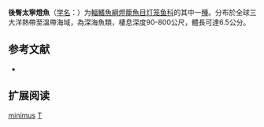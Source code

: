 {{Speciesbox
| name = 後臀太寧燈魚
| status = NE
| status_system = IUCN3.1
| image = 
| genus = Taaningichthys
| species = minimus
| authority = [[Tåning|Tåning]], 1928
| synonyms = *''Lampadena minima''<br /><small>Tåning, 1928</small>
}}

'''後臀太寧燈魚'''（[[学名|学名]]：{{lang|la|''Taaningichthys minimus''}}）为[[輻鰭魚綱|輻鰭魚綱]][[燈籠魚目|燈籠魚目]][[灯笼鱼科|灯笼鱼科]]的其中一[[種|種]]。分布於全球三大洋熱帶至溫帶海域，為深海魚類，棲息深度90-800公尺，體長可達6.5公分。

== 参考文献 ==
{{refbegin}}
*{{FishBase_species|genus=Taaningichthys|species=minimus|year=2012|month=2}}
{{refend}}

== 扩展阅读 ==
{{refbegin}}
{{wikispecies-inline|Taaningichthys minimus|後臀太寧燈魚}}
{{refend}}
{{Taxonbar|from=Q3761496}}

[[Category:太寧燈魚屬|minimus]]
[[Category:1928年描述的魚類|T]]


{{灯笼鱼目小作品}}